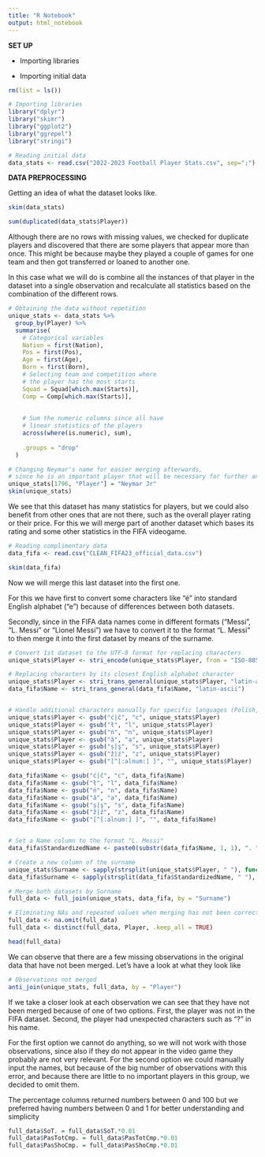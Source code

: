 ```yaml
---
title: "R Notebook"
output: html_notebook
---
```


**SET UP**

-   Importing libraries

-   Importing initial data

```r
rm(list = ls())

# Importing libraries
library("dplyr")
library("skimr")
library("ggplot2")
library("ggrepel")
library("stringi")

# Reading initial data
data_stats <- read.csv("2022-2023 Football Player Stats.csv", sep=";")
```

**DATA PREPROCESSING**

Getting an idea of what the dataset looks like.

```r
skim(data_stats)
```


```r
sum(duplicated(data_stats$Player))
```

Although there are no rows with missing values, we checked for duplicate players and  discovered that there are some players that appear more than once. This might be because maybe they played a couple of games for one team and then got transferred or loaned to another one.

In this case what we will do is combine all the instances of that player in the dataset into a single observation and recalculate all statistics based on the combination of the different rows.

```r
# Obtaining the data without repetition
unique_stats <- data_stats %>%
  group_by(Player) %>%
  summarise(
    # Categorical variables
    Nation = first(Nation), 
    Pos = first(Pos),
    Age = first(Age), 
    Born = first(Born),
    # Selecting team and competition where
    # the player has the most starts
    Squad = Squad[which.max(Starts)],  
    Comp = Comp[which.max(Starts)],
    
    
    # Sum the numeric columns since all have 
    # linear statistics of the players
    across(where(is.numeric), sum),
    
    .groups = "drop"
  )

# Changing Neymar's name for easier merging afterwards, 
# since he is an important player that will be necessary for further analysis
unique_stats[1796, "Player"] = "Neymar Jr"
skim(unique_stats)
```

We see that this dataset has many statistics for players, but we could also benefit from other ones that are not there, such as the overall player rating or their price. For this we will merge part of another dataset which bases its rating and some other statistics in the FIFA videogame.

```r
# Reading complimentary data
data_fifa <- read.csv("CLEAN_FIFA23_official_data.csv")

skim(data_fifa)
```

Now we will merge this last dataset into the first one.

For this we have first to convert some characters like "é" into standard English alphabet ("e") because of differences between both datasets.

Secondly, since in the FIFA data names come in different formats ("Messi", "L. Messi" or "Lionel Messi") we have to convert it to the format "L. Messi" to then merge it into the first dataset by means of the surname.

```r
# Convert 1st dataset to the UTF-8 format for replacing characters
unique_stats$Player <- stri_encode(unique_stats$Player, from = "ISO-8859-1", to = "UTF-8")

# Replacing characters by its closest English alphabet character
unique_stats$Player <- stri_trans_general(unique_stats$Player, "latin-ascii")
data_fifa$Name <- stri_trans_general(data_fifa$Name, "latin-ascii")


# Handle additional characters manually for specific languages (Polish, Romanian)
unique_stats$Player <- gsub("ć|č", "c", unique_stats$Player)
unique_stats$Player <- gsub("ł", "l", unique_stats$Player)
unique_stats$Player <- gsub("ń", "n", unique_stats$Player)
unique_stats$Player <- gsub("ă", "a", unique_stats$Player)
unique_stats$Player <- gsub("ș|ş", "s", unique_stats$Player)
unique_stats$Player <- gsub("ž|ź", "z", unique_stats$Player)
unique_stats$Player <- gsub("[^[:alnum:] ]", "", unique_stats$Player)  # Removes other symbols

data_fifa$Name <- gsub("ć|č", "c", data_fifa$Name)
data_fifa$Name <- gsub("ł", "l", data_fifa$Name)
data_fifa$Name <- gsub("ń", "n", data_fifa$Name)
data_fifa$Name <- gsub("ă", "a", data_fifa$Name)
data_fifa$Name <- gsub("ș|ş", "s", data_fifa$Name)
data_fifa$Name <- gsub("ž|ź", "z", data_fifa$Name)
data_fifa$Name <- gsub("[^[:alnum:] ]", "", data_fifa$Name)


# Set a Name column to the format "L. Messi"
data_fifa$StandardizedName <- paste0(substr(data_fifa$Name, 1, 1), ". ", sapply(strsplit(data_fifa$Name, " "), function(x) x[length(x)]))

# Create a new column of the surname
unique_stats$Surname <- sapply(strsplit(unique_stats$Player, " "), function(x) x[length(x)])
data_fifa$Surname <- sapply(strsplit(data_fifa$StandardizedName, " "), function(x) x[length(x)])

# Merge both datasets by Surname
full_data <- full_join(unique_stats, data_fifa, by = "Surname")

# Eliminating NAs and repeated values when merging has not been correct
full_data <- na.omit(full_data)
full_data <- distinct(full_data, Player, .keep_all = TRUE)

head(full_data)
```

We can observe that there are a few missing observations in the original data that have not been merged. Let's have a look at what they look like

```r

# Observations not merged
anti_join(unique_stats, full_data, by = "Player")
```

If we take a closer look at each observation we can see that they have not been merged because of one of two options. First, the player was not in the FIFA dataset. Second, the player had unexpected characters such as "?" in his name.

For the first option we cannot do anything, so we will not work with those observations, since also if they do not appear in the video game they probably are not very relevant. For the second option we could manually input the names, but because of the big number of observations with this error, and because there are little to no important players in this group, we decided to omit them.

The percentage columns returned numbers between 0 and 100 but we preferred having numbers between 0 and 1 
for better understanding and simplicity

```r
full_data$SoT. = full_data$SoT.*0.01
full_data$PasTotCmp. = full_data$PasTotCmp.*0.01
full_data$PasShoCmp. = full_data$PasShoCmp.*0.01


```